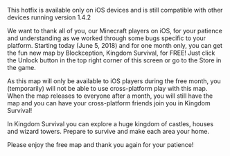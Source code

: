 This hotfix is available only on iOS devices and is still compatible with other devices running version 1.4.2  
  

We want to thank all of you, our Minecraft players on iOS, for your patience and understanding as we worked through some bugs specific to your platform. Starting today (June 5, 2018) and for one month only, you can get the fun new map by Blockception, Kingdom Survival, for FREE! Just click the Unlock button in the top right corner of this screen or go to the Store in the game.  
  

As this map will only be available to iOS players during the free month, you (temporarily) will not be able to use cross-platform play with this map. When the map releases to everyone after a month, you will still have the map and you can have your cross-platform friends join you in Kingdom Survival!  
  

In Kingdom Survival you can explore a huge kingdom of castles, houses and wizard towers. Prepare to survive and make each area your home.  
  

Please enjoy the free map and thank you again for your patience!